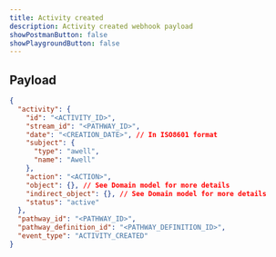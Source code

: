 ```yaml
---
title: Activity created
description: Activity created webhook payload
showPostmanButton: false
showPlaygroundButton: false
---
```


## Payload

```json
{
  "activity": {
    "id": "<ACTIVITY_ID>",
    "stream_id": "<PATHWAY_ID>",
    "date": "<CREATION_DATE>", // In ISO8601 format
    "subject": {
      "type": "awell",
      "name": "Awell"
    },
    "action": "<ACTION>",
    "object": {}, // See Domain model for more details
    "indirect_object": {}, // See Domain model for more details
    "status": "active"
  },
  "pathway_id": "<PATHWAY_ID>",
  "pathway_definition_id": "<PATHWAY_DEFINITION_ID>",
  "event_type": "ACTIVITY_CREATED"
}
```
